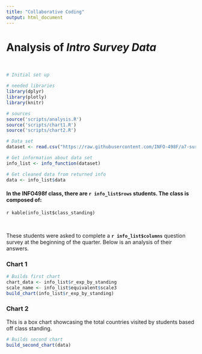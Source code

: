 ```yaml
---
title: "Collaborative Coding"
output: html_document
---
```


# Analysis of *Intro Survey Data*

&nbsp;

```r
# Initial set up

# needed libraries
library(dplyr)
library(plotly)
library(knitr)

# sources
source('scripts/analysis.R')
source('scripts/chart1.R')
source('scripts/chart2.R')

# Data set
dataset <- read.csv("https://raw.githubusercontent.com/INFO-498F/a7-survey-data/master/intro_survey_data.csv")

# Get information about data set
info_list <- info_function(dataset)

# Get cleaned data from returned info
data <- info_list$data
```

#### In the **INFO498f** class, there are **`r info_list$rows`** students. The class is composed of: 
`r kable(info_list$class_standing)`

&nbsp;

These students were asked to complete a **`r info_list$columns`** question survey at the beginning of the quarter. Below is an analysis of their answers.

### Chart 1

```r
# Builds first chart
chart_data <- info_list$r_exp_by_standing
scale_name <- info_list$equivalent$scale3
build_chart(info_list$r_exp_by_standing)

```


### Chart 2

This is a box chart showcasing the total countries visited by students based off class standing.
```r
# Builds second chart
build_second_chart(data)
```
